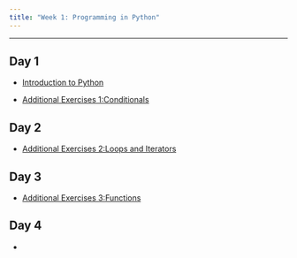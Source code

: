 ```yaml
---
title: "Week 1: Programming in Python"
---
```


---

## Day 1

* [Introduction to Python](https://github.com/jlgrons/CELEHS-DSinA/blob/main/Week_1_Materials/python_intro.ipynb)

* [Additional Exercises 1:Conditionals](https://github.com/jlgrons/CELEHS-DSinA/blob/main/Week_1_Materials/additional_exercises_1_conditionals.ipynb)

## Day 2

* [Additional Exercises 2:Loops and Iterators](https://github.com/jlgrons/CELEHS-DSinA/blob/main/Week_1_Materials/additional_exercises_2_loops_and_iterators.ipynb)

## Day 3

* [Additional Exercises 3:Functions](https://github.com/jlgrons/CELEHS-DSinA/blob/main/Week_1_Materials/additional_exercises_3_functions.ipynb)

## Day 4

* 
